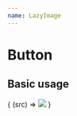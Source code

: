---
name: LazyImage
---


# Button

<PropsTable of={LazyImage} />

## Basic usage

<Playground>
  <LazyImage src="https://www-media.stanford.edu/wp-content/uploads/2017/06/20191526/stanford-share.jpg">{
    (src) => <img src={src}/> 
  }</LazyImage>
</Playground>